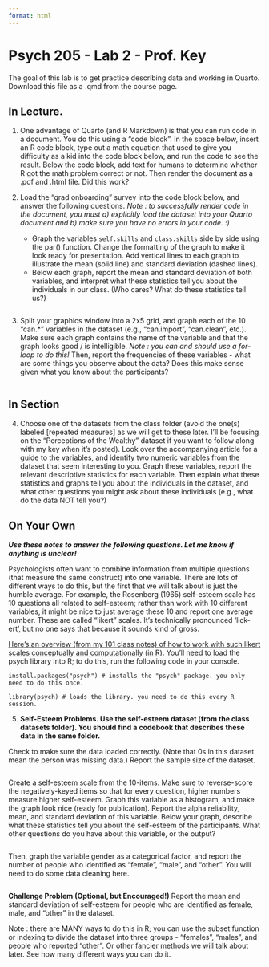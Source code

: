```yaml
---
format: html
---
```


# Psych 205 - Lab 2 - Prof. Key

The goal of this lab is to get practice describing data and working in Quarto. Download this file as a .qmd from the course page.

## In Lecture.

1.  One advantage of Quarto (and R Markdown) is that you can run code in a document. You do this using a "code block". In the space below, insert an R code block, type out a math equation that used to give you difficulty as a kid into the code block below, and run the code to see the result. Below the code block, add text for humans to determine whether R got the math problem correct or not. Then render the document as a .pdf and .html file. Did this work?

2.  Load the "grad onboarding" survey into the code block below, and answer the following questions. *Note : to successfully render code in the document, you must a) explicitly load the dataset into your Quarto document and b) make sure you have no errors in your code. :)*

    -   Graph the variables `self.skills` and `class.skills` side by side using the par() function. Change the formatting of the graph to make it look ready for presentation. Add vertical lines to each graph to illustrate the mean (solid line) and standard deviation (dashed lines).
    -   Below each graph, report the mean and standard deviation of both variables, and interpret what these statistics tell you about the individuals in our class. (Who cares? What do these statistics tell us?)

```r

```

3.  Split your graphics window into a 2x5 grid, and graph each of the 10 "can.\*" variables in the dataset (e.g., "can.import", "can.clean", etc.). Make sure each graph contains the name of the variable and that the graph looks good / is intelligible. *Note : you can and should use a for-loop to do this!* Then, report the frequencies of these variables - what are some things you observe about the data? Does this make sense given what you know about the participants?

    ```r

    ```

## In Section

4.  Choose one of the datasets from the class folder (avoid the one(s) labeled \[repeated measures\] as we will get to these later. I'll be focusing on the "Perceptions of the Wealthy" dataset if you want to follow along with my key when it's posted). Look over the accompanying article for a guide to the variables, and identify two numeric variables from the dataset that seem interesting to you. Graph these variables, report the relevant descriptive statistics for each variable. Then explain what these statistics and graphs tell you about the individuals in the dataset, and what other questions you might ask about these individuals (e.g., what do the data NOT tell you?)

## On Your Own

***Use these notes to answer the following questions. Let me know if anything is unclear!***

Psychologists often want to combine information from multiple questions (that measure the same construct) into one variable. There are lots of different ways to do this, but the first that we will talk about is just the humble average. For example, the Rosenberg (1965) self-esteem scale has 10 questions all related to self-esteem; rather than work with 10 different variables, it might be nice to just average these 10 and report one average number. These are called "likert" scales. It's technically pronounced 'lick-ert', but no one says that because it sounds kind of gross.

[Here's an overview (from my 101 class notes) of how to work with such likert scales conceptually and computationally (in R)](https://docs.google.com/document/d/134tAbwlivcXnZKlL6_rjxGBwEYoJyBUHrgrhpqaYt3M/edit?usp=sharing). You'll need to load the psych library into R; to do this, run the following code in your console.

`install.packages("psych") # installs the "psych" package. you only need to do this once.`

`library(psych) # loads the library. you need to do this every R session.`

5.  **Self-Esteem Problems. Use the self-esteem dataset (from the class datasets folder). You should find a codebook that describes these data in the same folder.**

Check to make sure the data loaded correctly. (Note that 0s in this dataset mean the person was missing data.) Report the sample size of the dataset.

```r

```

Create a self-esteem scale from the 10-items. Make sure to reverse-score the negatively-keyed items so that for every question, higher numbers measure higher self-esteem. Graph this variable as a histogram, and make the graph look nice (ready for publication). Report the alpha reliability, mean, and standard deviation of this variable. Below your graph, describe what these statistics tell you about the self-esteem of the participants. What other questions do you have about this variable, or the output?

```r

```

Then, graph the variable gender as a categorical factor, and report the number of people who identified as "female", "male", and "other". You will need to do some data cleaning here.

```r

```

**Challenge Problem (Optional, but Encouraged!)** Report the mean and standard deviation of self-esteem for people who are identified as female, male, and "other" in the dataset.

Note : there are MANY ways to do this in R; you can use the subset function or indexing to divide the dataset into three groups - "females", "males", and people who reported "other". Or other fancier methods we will talk about later. See how many different ways you can do it.

```r

```
